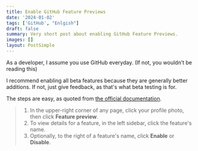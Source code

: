 ```yaml
---
title: Enable GitHub Feature Previews
date: '2024-01-02'
tags: ['GitHub', "Enlgish"]
draft: false
summary: Very short post about enabling GitHub Feature Previews.
images: []
layout: PostSimple
---
```


As a developer, I assume you use GitHub everyday. (If not, you wouldn’t be reading this)

I recommend enabling all beta features because they are generally better additions. If not, just give feedback, as that's what beta testing is for.

The steps are easy, as quoted from [the official documentation](https://docs.github.com/en/get-started/using-github/exploring-early-access-releases-with-feature-preview#exploring-beta-releases-with-feature-preview).

> 1. In the upper-right corner of any page, click your profile photo, then click **Feature preview**.
> 2. To view details for a feature, in the left sidebar, click the feature's name.
> 3. Optionally, to the right of a feature's name, click **Enable** or **Disable**.
